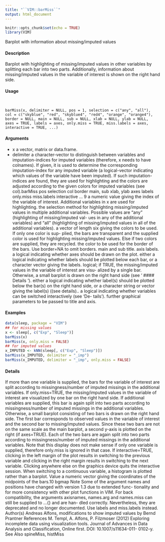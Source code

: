 ```yaml
---
title: "``VIM::barMiss``"
output: html_document
---
```


```r
knitr::opts_chunk$set(echo = TRUE)
library(VIM)
```

Barplot with information about missing/imputed values

#### Description 

Barplot with highlighting of missing/imputed values in other variables by splitting each bar into two
parts. Additionally, information about missing/imputed values in the variable of interest is shown
on the right hand side.

#### Usage 
<pre><code>

barMiss(x, delimiter = NULL, pos = 1, selection = c("any", "all"),
col = c("skyblue", "red", "skyblue4", "red4", "orange", "orange4"),
border = NULL, main = NULL, sub = NULL, xlab = NULL, ylab = NULL,
axes = TRUE, labels = axes, only.miss = TRUE, miss.labels = axes,
interactive = TRUE, ...)
</code></pre>

#### Arguments
* x a vector, matrix or data.frame.
* delimiter a character-vector to distinguish between variables and imputation-indices for
imputed variables (therefore, x needs to have colnames). If given, it is used to determine the corresponding imputation-index for any imputed variable (a logical-vector indicating which values of the variable have been imputed). If
such imputation-indices are found, they are used for highlighting and the colors
are adjusted according to the given colors for imputed variables (see col).barMiss
pos
selection
col
border
main, sub
xlab, ylab
axes
labels
only.miss
miss.labels
interactive
...
9
a numeric value giving the index of the variable of interest. Additional variables in x are used for highlighting.
the selection method for highlighting missing/imputed values in multiple additional variables. Possible values are "any" (highlighting of missing/imputed val-
ues in any of the additional variables) and "all" (highlighting of missing/imputed
values in all of the additional variables).
a vector of length six giving the colors to be used. If only one color is sup-
plied, the bars are transparent and the supplied color is used for highlighting missing/imputed values. Else if two colors are supplied, they are recycled. 
the color to be used for the border of the bars. Use border=NA to omit borders.
main and sub title.
axis labels.
a logical indicating whether axes should be drawn on the plot.
either a logical indicating whether labels should be plotted below each bar, or a
character vector giving the labels.
logical; if TRUE, the missing/imputed values in the variable of interest are visu-
alized by a single bar. Otherwise, a small barplot is drawn on the right hand side
(see ‘
#### Details 
’).
either a logical indicating whether label(s) should be plotted below the bar(s)
on the right hand side, or a character string or vector giving the label(s) ((see details)..
a logical indicating whether variables can be switched interactively (see ‘De-
tails’).
further graphical parameters to be passed to title and axis.



#### Examples 
```r
data(sleep, package = "VIM")
## for missing values
x <- sleep[, c("Exp", "Sleep")]
barMiss(x)
barMiss(x, only.miss = FALSE)
## for imputed values
x_IMPUTED <- kNN(sleep[, c("Exp", "Sleep")])
barMiss(x_IMPUTED, delimiter = "_imp")
barMiss(x_IMPUTED, delimiter = "_imp", only.miss = FALSE)
```
#### Details 

If more than one variable is supplied, the bars for the variable of interest are split according to
missingness/number of imputed missings in the additional variables.
If only.miss=TRUE, the missing/imputed values in the variable of interest are visualized by one
bar on the right hand side. If additional variables are supplied, this bar is again split into two parts
according to missingness/number of imputed missings in the additional variables.
Otherwise, a small barplot consisting of two bars is drawn on the right hand side. The first bar corresponds to observed values in the variable of interest and the second bar to missing/imputed values. Since these two bars are not on the same scale as the main barplot, a second y-axis is plotted on the right (if axes=TRUE). Each of the two bars are again split into two parts according to
missingness/number of imputed missings in the additional variables. Note that this display does not make sense if only one variable is supplied, therefore only.miss is ignored in that case.
If interactive=TRUE, clicking in the left margin of the plot results in switching to the previous
variable and clicking in the right margin results in switching to the next variable. Clicking anywhere
else on the graphics device quits the interactive session. When switching to a continuous variable,
a histogram is plotted rather than a barplot.
Value
a numeric vector giving the coordinates of the midpoints of the bars.10
bgmap
Note
Some of the argument names and positions have changed with version 1.3 due to extended func-
tionality and for more consistency with other plot functions in VIM. For back compatibility, the
arguments axisnames, names.arg and names.miss can still be supplied to ...{} and are han-
dled correctly. Nevertheless, they are deprecated and no longer documented. Use labels and
miss.labels instead.
Author(s)
Andreas Alfons, modifications to show imputed values by Bernd Prantner
References
M. Templ, A. Alfons, P. Filzmoser (2012) Exploring incomplete data using visualization tools.
Journal of Advances in Data Analysis and Classification, Online first. DOI: 10.1007/s11634-011-
0102-y.
See Also
spineMiss, histMiss
